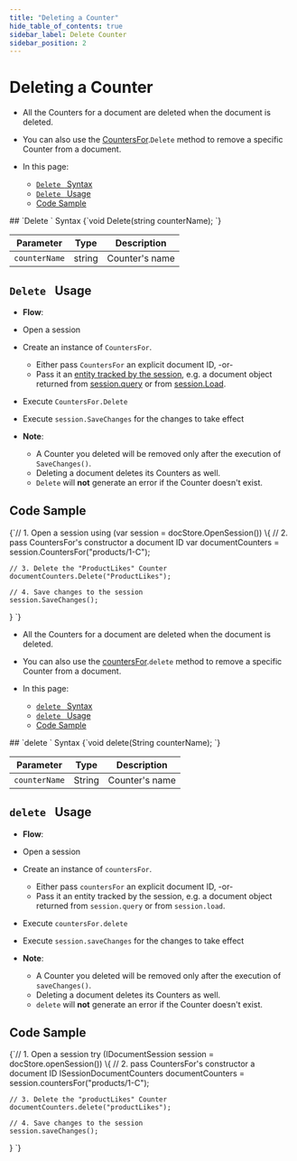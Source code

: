 ```yaml
---
title: "Deleting a Counter"
hide_table_of_contents: true
sidebar_label: Delete Counter
sidebar_position: 2
---
```





# Deleting a Counter  
<LanguageSwitcher supportedLanguages={supportedLanguages} />
<LanguageContent language="csharp">

<Admonition type="note" title="">

* All the Counters for a document are deleted when the document is deleted.  

* You can also use the [CountersFor](../../document-extensions/counters/overview.mdx#counter-methods-and-the--object).`Delete` method to remove a specific Counter from a document.  

* In this page:
    - [`Delete ` Syntax](../../document-extensions/counters/delete.mdx#delete-syntax)
    - [`Delete ` Usage](../../document-extensions/counters/delete.mdx#delete-usage)
    - [Code Sample](../../document-extensions/counters/delete.mdx#code-sample)
</Admonition>
## `Delete ` Syntax

<TabItem value="Delete-definition" label="Delete-definition">
<CodeBlock language="csharp">
{`void Delete(string counterName);
`}
</CodeBlock>
</TabItem>

| Parameter | Type | Description |
|:-------------:|:-------------:|:-------------:|
| `counterName` |  string | Counter's name |


## `Delete ` Usage

*  **Flow**:  
  * Open a session  
  * Create an instance of `CountersFor`.  
      * Either pass `CountersFor` an explicit document ID, -or-  
      * Pass it an [entity tracked by the session](../../client-api/session/loading-entities.mdx), e.g. a document object returned from [session.query](../../client-api/session/querying/how-to-query.mdx) or from [session.Load](../../client-api/session/loading-entities.mdx#load).  
  * Execute `CountersFor.Delete`
  * Execute `session.SaveChanges` for the changes to take effect  

* **Note**:
    * A Counter you deleted will be removed only after the execution of `SaveChanges()`.  
    * Deleting a document deletes its Counters as well.  
    * `Delete` will **not** generate an error if the Counter doesn't exist.  



## Code Sample

<TabItem value="counters_region_Delete" label="counters_region_Delete">
<CodeBlock language="csharp">
{`// 1. Open a session
using (var session = docStore.OpenSession())
\{
    // 2. pass CountersFor's constructor a document ID  
    var documentCounters = session.CountersFor("products/1-C");

    // 3. Delete the "ProductLikes" Counter
    documentCounters.Delete("ProductLikes");

    // 4. Save changes to the session
    session.SaveChanges();
\}
`}
</CodeBlock>
</TabItem>



</LanguageContent>
<LanguageContent language="java">

<Admonition type="note" title="">

* All the Counters for a document are deleted when the document is deleted.  

* You can also use the [countersFor](../../document-extensions/counters/overview.mdx#counter-methods-and-the--object).`delete` method to remove a specific Counter from a document.  

* In this page:
    - [`delete ` Syntax](../../document-extensions/counters/delete.mdx#delete-syntax)
    - [`delete ` Usage](../../document-extensions/counters/delete.mdx#delete-usage)
    - [Code Sample](../../document-extensions/counters/delete.mdx#code-sample)
</Admonition>
## `delete ` Syntax

<TabItem value="Delete-definition" label="Delete-definition">
<CodeBlock language="java">
{`void delete(String counterName);
`}
</CodeBlock>
</TabItem>

| Parameter | Type | Description |
|:-------------:|:-------------:|:-------------:|
| `counterName` |  String | Counter's name |


## `delete ` Usage

*  **Flow**:  
  * Open a session  
  * Create an instance of `countersFor`.  
      * Either pass `countersFor` an explicit document ID, -or-  
      * Pass it an entity tracked by the session, e.g. a document object 
        returned from `session.query` or from `session.load`.  
  * Execute `countersFor.delete`
  * Execute `session.saveChanges` for the changes to take effect  

* **Note**:
    * A Counter you deleted will be removed only after the execution of `saveChanges()`.  
    * Deleting a document deletes its Counters as well.  
    * `delete` will **not** generate an error if the Counter doesn't exist.  



## Code Sample
<TabItem value="counters_region_Delete" label="counters_region_Delete">
<CodeBlock language="java">
{`// 1. Open a session
try (IDocumentSession session = docStore.openSession()) \{
    // 2. pass CountersFor's constructor a document ID
    ISessionDocumentCounters documentCounters = session.countersFor("products/1-C");

    // 3. Delete the "productLikes" Counter
    documentCounters.delete("productLikes");

    // 4. Save changes to the session
    session.saveChanges();
\}
`}
</CodeBlock>
</TabItem>



</LanguageContent>

<!---
### Studio Articles
- [Studio Counters Management](../../studio/database/document-extensions/counters#counters)

### Client-API - Session Articles
- [Counters Overview](../../document-extensions/counters/overview)
- [Creating and Modifying Counters](../../document-extensions/counters/create-or-modify)
- [Retrieving Counter Values](../../document-extensions/counters/retrieve-counter-values)
- [Counters and other features](../../document-extensions/counters/counters-and-other-features)
- [Counters In Clusters](../../document-extensions/counters/counters-in-clusters)

### Client-API - Operations Articles
- [Counters Operations](../../client-api/operations/counters/get-counters#operations--counters--how-to-get-counters)


-->